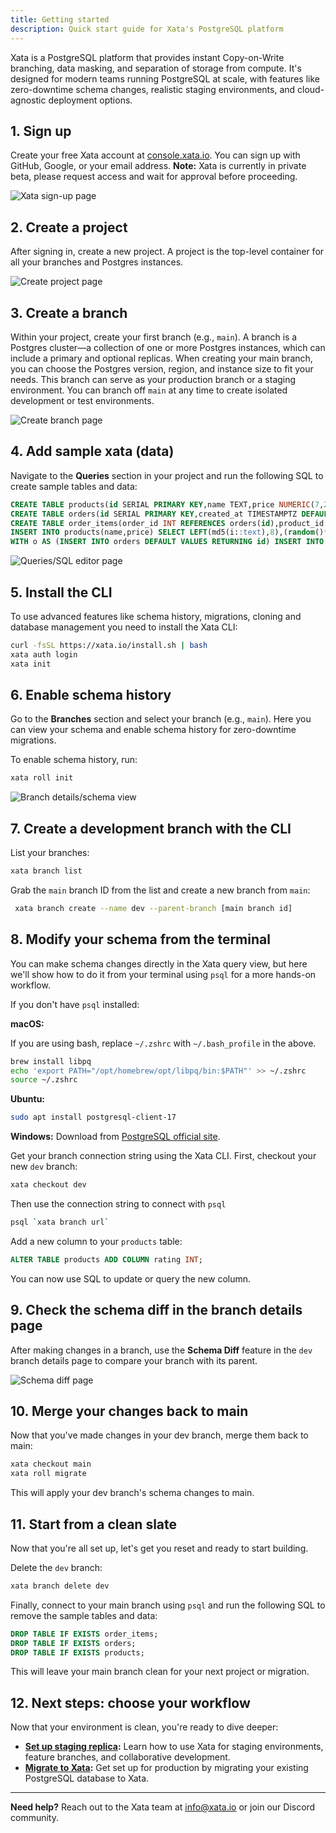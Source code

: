 ```yaml
---
title: Getting started
description: Quick start guide for Xata's PostgreSQL platform
---
```


Xata is a PostgreSQL platform that provides instant Copy-on-Write branching, data masking, and separation of storage from compute. It's designed for modern teams running PostgreSQL at scale, with features like zero-downtime schema changes, realistic staging environments, and cloud-agnostic deployment options.

## 1. Sign up

Create your free Xata account at [console.xata.io](https://console.xata.io). You can sign up with GitHub, Google, or your email address. **Note:** Xata is currently in private beta, please request access and wait for approval before proceeding.

![Xata sign-up page](assets/images/getting-started/signup.png)

## 2. Create a project

After signing in, create a new project. A project is the top-level container for all your branches and Postgres instances.

![Create project page](assets/images/getting-started/create-project.png)

## 3. Create a branch

Within your project, create your first branch (e.g., `main`). A branch is a Postgres cluster—a collection of one or more Postgres instances, which can include a primary and optional replicas. When creating your main branch, you can choose the Postgres version, region, and instance size to fit your needs. This branch can serve as your production branch or a staging environment. You can branch off `main` at any time to create isolated development or test environments.

![Create branch page](assets/images/getting-started/create-branch.png)

## 4. Add sample xata (data)

Navigate to the **Queries** section in your project and run the following SQL to create sample tables and data:

```sql
CREATE TABLE products(id SERIAL PRIMARY KEY,name TEXT,price NUMERIC(7,2));
CREATE TABLE orders(id SERIAL PRIMARY KEY,created_at TIMESTAMPTZ DEFAULT now());
CREATE TABLE order_items(order_id INT REFERENCES orders(id),product_id INT REFERENCES products(id),qty INT,PRIMARY KEY(order_id,product_id));
INSERT INTO products(name,price) SELECT LEFT(md5(i::text),8),(random()*90+10)::numeric(7,2) FROM generate_series(1,10)i;
WITH o AS (INSERT INTO orders DEFAULT VALUES RETURNING id) INSERT INTO order_items(order_id,product_id,qty) SELECT o.id,pid,(1+floor(random()*3))::int FROM o,(SELECT id pid FROM products ORDER BY random() LIMIT 5)p;
```

![Queries/SQL editor page](assets/images/getting-started/queries.png)

## 5. Install the CLI

To use advanced features like schema history, migrations, cloning and database management you need to install the Xata CLI:

```bash
curl -fsSL https://xata.io/install.sh | bash
xata auth login
xata init
```

## 6. Enable schema history

Go to the **Branches** section and select your branch (e.g., `main`). Here you can view your schema and enable schema history for zero-downtime migrations.

To enable schema history, run:

```bash
xata roll init
```

![Branch details/schema view](assets/images/getting-started/branch-details.png)

## 7. Create a development branch with the CLI

List your branches:

```bash
xata branch list
```

Grab the `main` branch ID from the list and create a new branch from `main`:

```bash
 xata branch create --name dev --parent-branch [main branch id]
```

## 8. Modify your schema from the terminal

You can make schema changes directly in the Xata query view, but here we'll show how to do it from your terminal using `psql` for a more hands-on workflow.

If you don't have `psql` installed:

**macOS:**

If you are using bash, replace `~/.zshrc` with `~/.bash_profile` in the above.

```bash
brew install libpq
echo 'export PATH="/opt/homebrew/opt/libpq/bin:$PATH"' >> ~/.zshrc
source ~/.zshrc
```

**Ubuntu:**
```bash
sudo apt install postgresql-client-17
```

**Windows:**
Download from [PostgreSQL official site](https://www.postgresql.org/download/windows/).

Get your branch connection string using the Xata CLI. First, checkout your new `dev` branch:

```bash
xata checkout dev
```
Then use the connection string to connect with `psql`

```bash
psql `xata branch url`
```

Add a new column to your `products` table:

```sql
ALTER TABLE products ADD COLUMN rating INT;
```

You can now use SQL to update or query the new column.

## 9. Check the schema diff in the branch details page

After making changes in a branch, use the **Schema Diff** feature in the `dev` branch details page to compare your branch with its parent.

![Schema diff page](assets/images/getting-started/schema-diff.png)

## 10. Merge your changes back to main

Now that you've made changes in your dev branch, merge them back to main:

```bash
xata checkout main
xata roll migrate
```

This will apply your dev branch's schema changes to main.

## 11. Start from a clean slate

Now that you're all set up, let's get you reset and ready to start building.

Delete the `dev` branch:

```bash
xata branch delete dev
```

Finally, connect to your main branch using `psql` and run the following SQL to remove the sample tables and data:

```sql
DROP TABLE IF EXISTS order_items;
DROP TABLE IF EXISTS orders;
DROP TABLE IF EXISTS products;
```

This will leave your main branch clean for your next project or migration.

## 12. Next steps: choose your workflow

Now that your environment is clean, you're ready to dive deeper:

- **[Set up staging replica](/tutorials/create-staging-replica):** Learn how to use Xata for staging environments, feature branches, and collaborative development.
- **[Migrate to Xata](/tutorials/migrate-to-xata):** Get set up for production by migrating your existing PostgreSQL database to Xata.

---

**Need help?** Reach out to the Xata team at [info@xata.io](mailto:info@xata.io) or join our Discord community.